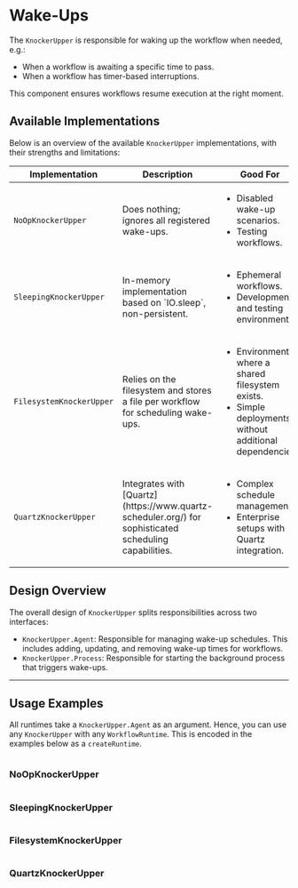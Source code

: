 # Wake-Ups

The `KnockerUpper` is responsible for waking up the workflow when needed, e.g.:

- When a workflow is awaiting a specific time to pass.
- When a workflow has timer-based interruptions.

This component ensures workflows resume execution at the right moment.

## Available Implementations

Below is an overview of the available `KnockerUpper` implementations, with their strengths and limitations:

<table>
    <thead>
    <tr>
        <th>Implementation</th>
        <th>Description</th>
        <th>Good For</th>
        <th>Bad For</th>
    </tr>
    </thead>
    <tbody>
    <tr>
        <td><code>NoOpKnockerUpper</code></td>
        <td>Does nothing; ignores all registered wake-ups.</td>
        <td>
            <ul>
                <li>Disabled wake-up scenarios.</li>
                <li>Testing workflows.</li>
            </ul>
        </td>
        <td>
            <ul>
                <li>Real use cases requiring wake-ups.</li>
            </ul>
        </td>
    </tr>
    <tr>
        <td><code>SleepingKnockerUpper</code></td>
        <td>In-memory implementation based on `IO.sleep`, non-persistent.</td>
        <td>
            <ul>
                <li>Ephemeral workflows.</li>
                <li>Development and testing environments.</li>
            </ul>
        </td>
        <td>
            <ul>
                <li>Long-running workflows.</li>
                <li>Persistent or distributed setups.</li>
            </ul>
        </td>
    </tr>
    <tr>
        <td><code>FilesystemKnockerUpper</code></td>
        <td>Relies on the filesystem and stores a file per workflow for scheduling wake-ups.</td>
        <td>
            <ul>
                <li>Environments where a shared filesystem exists.</li>
                <li>Simple deployments without additional dependencies.</li>
            </ul>
        </td>
        <td>
            <ul>
                <li>Distributed systems without a shared filesystem.</li>
                <li>High-frequency schedules.</li>
            </ul>
        </td>
    </tr>
    <tr>
        <td><code>QuartzKnockerUpper</code></td>
        <td>Integrates with [Quartz](https://www.quartz-scheduler.org/) for sophisticated scheduling capabilities.</td>
        <td>
            <ul>
                <li>Complex schedule management.</li>
                <li>Enterprise setups with Quartz integration.</li>
            </ul>
        </td>
        <td>
            <ul>
                <li>Lightweight deployments without Quartz dependencies.</li>
                <li>Simple scheduling needs.</li>
            </ul>
        </td>
    </tr>
    </tbody>
</table>


## Design Overview

The overall design of `KnockerUpper` splits responsibilities across two interfaces:

- `KnockerUpper.Agent`: Responsible for managing wake-up schedules. This includes adding, updating, and removing wake-up times for workflows.
- `KnockerUpper.Process`: Responsible for starting the background process that triggers wake-ups.


---

## Usage Examples

All runtimes take a `KnockerUpper.Agent` as an argument.
Hence, you can use any `KnockerUpper` with any `WorkflowRuntime`.
This is encoded in the examples below as a `createRuntime`.

```scala file=./main/scala/workflows4s/example/docs/wakeups/common.scala start=docs_start end=docs_end
```

### NoOpKnockerUpper

```scala file=./main/scala/workflows4s/example/docs/wakeups/NoopKnockerUpperExample.scala start=docs_start end=docs_end
```

### SleepingKnockerUpper

```scala file=./main/scala/workflows4s/example/docs/wakeups/SleepingKnockerUpperExample.scala start=docs_start end=docs_end
```

### FilesystemKnockerUpper

```scala file=./main/scala/workflows4s/example/docs/wakeups/FsKnockerUpperExample.scala start=docs_start end=docs_end
```

### QuartzKnockerUpper

```scala file=./main/scala/workflows4s/example/docs/wakeups/QuartzKnockerUpperExample.scala start=docs_start end=docs_end
```
